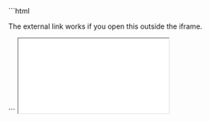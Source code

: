 
<Demo id="simple-router">
<CodeBlock>
```html
<!DOCTYPE html>
<html lang="en">
  <head>
    <meta charset="UTF-8" />
    <meta name="viewport" content="width=device-width, initial-scale=1.0" />
    <title>Navigation API demo 1</title>
  </head>
  <body>
    <main></main>
    <p>The external link works if you open this outside the iframe.</p>
    <p id="count"></p>
  </body>
</html>
<script>
const main = document.querySelector("main");
const count = document.querySelector("#count");
console.log(navigation.currentEntry);
navigation.addEventListener("navigate", (event) => {
  console.log(event);
  console.log(navigation.entries());
  event.intercept({
    handler() {
      const url = new URL(event.destination.url);
      Router(url.pathname);
      count.innerHTML = `The history stack now has ${
        navigation.entries().length
      } entries`;
    }
  });
});

function Router(path) {
    if (path === "/special") {
        main.innerHTML = `<h1>This page is special 🎉</h1>
        <a href="/boring">Make it boring</a>
        <a href="https://developer.mozilla.org">External link #1</a>
        `;
    } else {
        main.innerHTML = `<h1>This page is boring</h1>
        <a href="/special">Make it special</a>
        <a href="https://www.w3schools.com">External link #2</a>
        `;
    }
}

Router(location.pathname)

</script>
```
</CodeBlock>
<IFrame src={demoURL + "1"} slot="demo" small />
<CodePen slug="RweWomZ" slot="codePen" />
</Demo>
